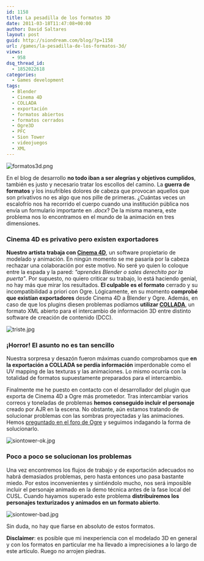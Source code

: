 ```yaml
---
id: 1158
title: La pesadilla de los formatos 3D
date: 2011-03-18T11:47:08+00:00
author: David Saltares
layout: post
guid: http://siondream.com/blog/?p=1158
url: /games/la-pesadilla-de-los-formatos-3d/
views:
  - 958
dsq_thread_id:
  - 1852022618
categories:
  - Games development
tags:
  - Blender
  - Cinema 4D
  - COLLADA
  - exportación
  - formatos abiertos
  - formatos cerrados
  - Ogre3D
  - PFC
  - Sion Tower
  - videojuegos
  - XML
---
```


![formatos3d.png](/img/wp/formatos3d.webp)

En el blog de desarrollo **no todo iban a ser alegrías y objetivos cumplidos**, también es justo y necesario tratar los escollos del camino. La **guerra de formatos** y los insufribles dolores de cabeza que provocan aquellos que son privativos no es algo que nos pille de primeras. ¿Cuántas veces un escalofrío nos ha recorrido el cuerpo cuando una institución pública nos envía un formulario importante en _.docx_? De la misma manera, este problema nos lo encontramos en el mundo de la animación en tres dimensiones.

### Cinema 4D es privativo pero existen exportadores

**Nuestro artista trabaja con [Cinema 4D](http://es.wikipedia.org/wiki/Cinema_4D)**, un software propietario de modelado y animación. En ningún momento se me pasaría por la cabeza rechazar una colaboración por este motivo. No seré yo quien lo coloque entre la espada y la pared: _"aprendes Blender o sales derechito por la puerta"_. Por supuesto, no quiero criticar su trabajo, lo está haciendo genial, no hay más que mirar los resultados. **El culpable es el formato** cerrado y su incompatibilidad a priori con Ogre. Lógicamente, en su momento **comprobé que existían exportadores** desde Cinema 4D a Blender y Ogre. Además, en caso de que los plugins diesen problemas podíamos **utilizar [COLLADA](http://en.wikipedia.org/wiki/COLLADA)**, un formato XML abierto para el intercambio de información 3D entre distinto software de creación de contenido (DCC).

![triste.jpg](/img/wp/triste.webp)

### ¡Horror! El asunto no es tan sencillo

Nuestra sorpresa y desazón fueron máximas cuando comprobamos que **en la exportación a COLLADA se perdía información** imperdonable como el UV mapping de las texturas y las animaciones. Lo mismo ocurría con la totalidad de formatos supuestamente preparados para el intercambio.

Finalmente me he puesto en contacto con el desarrollador del plugin que exporta de Cinema 4D a Ogre más prometedor. Tras intercambiar varios correos y toneladas de problemas **hemos conseguido incluir el personaje** creado por AJR en la escena. No obstante, aún estamos tratando de solucionar problemas con las sombras proyectadas y las animaciones. Hemos [preguntado en el foro de Ogre](http://www.ogre3d.org/forums/viewtopic.php?f=2&t=63751) y seguimos indagando la forma de solucionarlo.

![siontower-ok.jpg](/img/wp/siontower-ok.webp)

### Poco a poco se solucionan los problemas

Una vez encontremos los flujos de trabajo y de exportación adecuados no habrá demasiados problemas, pero hasta entonces uno pasa bastante miedo. Por estos inconvenientes y sintiéndolo mucho, nos será imposible incluir el personaje animado en la demo técnica antes de la fase local del CUSL. Cuando hayamos superado este problema **distribuiremos los personajes texturizados y animados en un formato abierto**.

![siontower-bad.jpg](/img/wp/siontower-bad.webp)

Sin duda, no hay que fiarse en absoluto de estos formatos.

**Disclaimer**: es posible que mi inexperiencia con el modelado 3D en general y con los formatos en particular me ha llevado a imprecisiones a lo largo de este artículo. Ruego no arrojen piedras.
